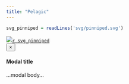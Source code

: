 ```yaml
---
title: "Pelagic"
---
```


```r
svg_pinniped = readLines('svg/pinniped.svg')
```

<div class="container"><img class="habitat" id="pelagic" src="./svg/pelagic.png"/><a href='pelagic_ts/pinnipeds.html' data-title="Pinnipeds" data-remote="false" data-toggle="modal" data-target="#myModal"><span>`r svg_pinniped`</span></a></div>

<!-- Modal -->
<div class="modal fade" id="myModal" tabindex="-1" role="dialog" aria-labelledby="myModalLabel">
  <div class="modal-dialog" role="document">
  <div class="modal-content">
  <div class="modal-header">
  <button type="button" class="close" data-dismiss="modal" aria-label="Close"><span aria-hidden="true">&times;</span></button>
  <h4 class="modal-title" id="myModalLabel">Modal title</h4>
  </div>
  <div class="modal-body">
  ...modal body...
  </div>
  </div>
  </div>
</div>

<script>
$('#myModal').on('show.bs.modal', function (e) {
  var link = $(e.relatedTarget);
  $(this).find(".modal-title").text(link.data("title"));
  $(this).find(".modal-body").html('<iframe frameborder="0" width="100%" height="850" src="URL">'.replace('URL',link.attr("href")))
})
</script>
